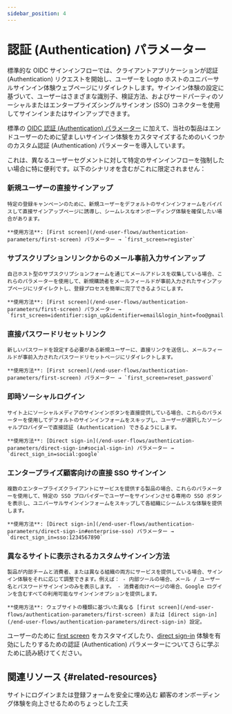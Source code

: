 ```yaml
---
sidebar_position: 4
---
```


# 認証 (Authentication) パラメーター

標準的な OIDC サインインフローでは、クライアントアプリケーションが認証 (Authentication) リクエストを開始し、ユーザーを Logto ホストのユニバーサルサインイン体験ウェブページにリダイレクトします。サインイン体験の設定に基づいて、ユーザーはさまざまな識別子、検証方法、およびサードパーティのソーシャルまたはエンタープライズシングルサインオン (SSO) コネクターを使用してサインインまたはサインアップできます。

標準の [OIDC 認証 (Authentication) パラメーター](https://openid.net/specs/openid-connect-core-1_0.html#AuthRequest) に加えて、当社の製品はエンドユーザーのために望ましいサインイン体験をカスタマイズするためのいくつかのカスタム認証 (Authentication) パラメーターを導入しています。

これは、異なるユーザーセグメントに対して特定のサインインフローを強制したい場合に特に便利です。以下のシナリオを含むがこれに限定されません：

### 新規ユーザーの直接サインアップ

    特定の登録キャンペーンのために、新規ユーザーをデフォルトのサインインフォームをバイパスして直接サインアップページに誘導し、シームレスなオンボーディング体験を確保したい場合があります。

    **使用方法**: [First screen](/end-user-flows/authentication-parameters/first-screen) パラメーター → `first_screen=register`

### サブスクリプションリンクからのメール事前入力サインアップ

    自己ホスト型のサブスクリプションフォームを通じてメールアドレスを収集している場合、これらのパラメーターを使用して、新規購読者をメールフィールドが事前入力されたサインアップページにリダイレクトし、登録プロセスを簡単に完了できるようにします。

    **使用方法**: [First screen](/end-user-flows/authentication-parameters/first-screen) パラメーター → `first_screen=identifier:sign_up&identifier=email&login_hint=foo@gmail.com`

### 直接パスワードリセットリンク

    新しいパスワードを設定する必要がある新規ユーザーに、直接リンクを送信し、メールフィールドが事前入力されたパスワードリセットページにリダイレクトします。

    **使用方法**: [First screen](/end-user-flows/authentication-parameters/first-screen) パラメーター → `first_screen=reset_password`

### 即時ソーシャルログイン

    サイト上にソーシャルメディアのサインインボタンを直接提供している場合、これらのパラメーターを使用してデフォルトのサインインフォームをスキップし、ユーザーが選択したソーシャルプロバイダーで直接認証 (Authentication) できるようにします。

    **使用方法**: [Direct sign-in](/end-user-flows/authentication-parameters/direct-sign-in#social-sign-in) パラメーター → `direct_sign_in=social:google`

### エンタープライズ顧客向けの直接 SSO サインイン

    複数のエンタープライズクライアントにサービスを提供する製品の場合、これらのパラメーターを使用して、特定の SSO プロバイダーでユーザーをサインインさせる専用の SSO ボタンを表示し、ユニバーサルサインインフォームをスキップして各組織にシームレスな体験を提供します。

    **使用方法**: [Direct sign-in](/end-user-flows/authentication-parameters/direct-sign-in#enterprise-sso) パラメーター → `direct_sign_in=sso:1234567890`

### 異なるサイトに表示されるカスタムサインイン方法

    製品が内部チームと消費者、または異なる組織の両方にサービスを提供している場合、サインイン体験をそれに応じて調整できます。例えば： - 内部ツールの場合、メール / ユーザー名とパスワードサインインのみを表示します。 - 消費者向けページの場合、Google ログインを含むすべての利用可能なサインインオプションを提供します。

    **使用方法**: ウェブサイトの種類に基づいた異なる [first screen](/end-user-flows/authentication-parameters/first-screen) または [direct sign-in](/end-user-flows/authentication-parameters/direct-sign-in) 設定。

ユーザーのために [first screen](/end-user-flows/authentication-parameters/first-screen) をカスタマイズしたり、[direct sign-in](/end-user-flows/authentication-parameters/direct-sign-in) 体験を有効にしたりするための認証 (Authentication) パラメーターについてさらに学ぶために読み続けてください。

## 関連リソース \{#related-resources}

<Url href="https://blog.logto.io/embed-login-or-registration-forms-securely-on-your-site">
  サイトにログインまたは登録フォームを安全に埋め込む
</Url>

<Url href="https://blog.logto.io/authentication-parameters">
  顧客のオンボーディング体験を向上させるためのちょっとした工夫
</Url>